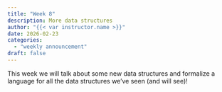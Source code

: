 ```yaml
---
title: "Week 8"
description: More data structures
author: "{{< var instructor.name >}}"
date: 2026-02-23
categories:
  - "weekly announcement"
draft: false
---
```


This week we will talk about some new data structures and formalize a language for all the data structures we've seen (and will see)!
